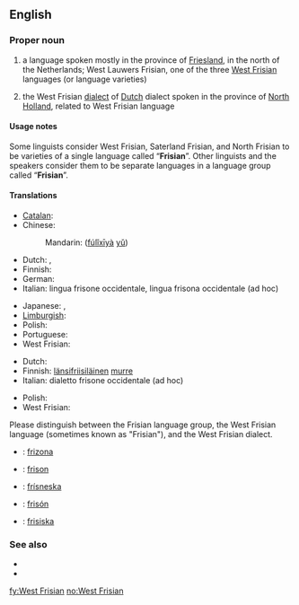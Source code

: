 ==English==
{{interwiktionary|code=fy}}

===Proper noun===
{{en-proper noun}}

# a language spoken mostly in the province of [[Friesland]], in the north of the Netherlands; West Lauwers Frisian, one of the three [[West Frisian]] languages (or language varieties)
# {{context|Netherlands}} the West Frisian [[dialect]] of [[Dutch]] dialect spoken in the province of [[North Holland]], related to West Frisian language

====Usage notes====
Some linguists consider West Frisian, Saterland Frisian, and North Frisian to be varieties of a single language called “'''Frisian'''”.  Other linguists and the speakers consider them to be separate languages in a language group called “'''Frisian'''”.

====Translations====
{{trans-top|language spoken in Friesland}}
* [[Catalan]]: {{t|ca|frisó occidental|m}}
* Chinese:
*: Mandarin: {{zh-ts|弗里西亞語|弗里西亚语}} ([[fú]][[lǐ]][[xī]][[yà]] [[yǔ]])
* Dutch: {{t+|nl|Fries|n}}, {{t|nl|Westerlauwers Fries|n}}
* Finnish: {{t|fi|länsifriisi}}
* German: {{t+|de|Friesisch|n}}
* Italian: lingua frisone occidentale, lingua frisona occidentale (ad hoc)
{{trans-mid}}
* Japanese: {{t+|ja|フリジア語|tr=Furijia-go}}, {{t|ja|フリース語|tr=Furīsu-go}}
* [[Limburgish]]: {{t|li|Wèsfriesj|n}}
* Polish: {{t|pl|zachodnio-fryzyjski|m}}
* Portuguese: {{t|pt|frísio|m}}
* West Frisian: {{t+|fy|Frysk|xs=West Frisian}}
{{trans-bottom}}

{{trans-top|the Western Frisian dialect of Dutch}}
* Dutch: {{t|nl|West-Fries}}
* Finnish: [[länsifriisi|länsifriisiläinen]] [[murre]]
* Italian: dialetto frisone occidentale (ad hoc)
{{trans-mid}}
* Polish: {{t|pl|zachodnio-fryzyjski|m}}
* West Frisian: {{t|fy|West-Frysk|xs=West Frisian}}
{{trans-bottom}}

{{checktrans}}
Please distinguish between the Frisian language group, the West Frisian language (sometimes known as "Frisian"), and the West Frisian dialect.
* {{ttbc|Esperanto}}: [[frizona]]
* {{ttbc|French}}: [[frison]] {{m}}
* {{ttbc|Icelandic}}: [[frísneska]] {{f}}
* {{ttbc|Spanish}}: [[frisón]] {{m}}
* {{ttbc|Swedish}}: [[frisiska]] {{c}}

===See also===
* {{pedialite|West Frisian language}}
* {{ISO 639|1code=fy|3code=fry}}

[[fy:West Frisian]]
[[no:West Frisian]]